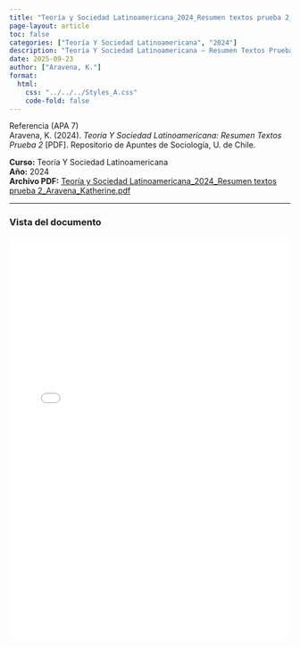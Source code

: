 ```yaml
---
title: "Teoría y Sociedad Latinoamericana_2024_Resumen textos prueba 2_Aravena_Katherine.pdf"
page-layout: article
toc: false
categories: ["Teoría Y Sociedad Latinoamericana", "2024"]
description: "Teoría Y Sociedad Latinoamericana — Resumen Textos Prueba 2. PDF aportado por Aravena Katherine."
date: 2025-09-23
author: ["Aravena, K."]
format:
  html:
    css: "../../../Styles_A.css"
    code-fold: false
---
```


::: {.page-surface}

~~~{=html}
<div class="box-apa">
  <div class="box-apa-head">
    <span class="box-apa-kicker">Referencia (APA 7)</span>
  </div>
  <div class="box-apa-body">
    Aravena, K. (2024). <em>Teoría Y Sociedad Latinoamericana: Resumen Textos Prueba 2</em> [PDF]. Repositorio de Apuntes de Sociología, U. de Chile.
  </div>
</div>
~~~

**Curso:** Teoría Y Sociedad Latinoamericana  
**Año:** 2024  
**Archivo PDF:** [Teoría y Sociedad Latinoamericana_2024_Resumen textos prueba 2_Aravena_Katherine.pdf](/resources/apuntes_Listos/Teor%C3%ADa%20y%20Sociedad%20Latinoamericana_2024_Resumen%20textos%20prueba%202_Aravena_Katherine.pdf)

---

### Vista del documento

<iframe src="/resources/apuntes_Listos/Teor%C3%ADa%20y%20Sociedad%20Latinoamericana_2024_Resumen%20textos%20prueba%202_Aravena_Katherine.pdf" width="100%" height="720" style="border:1px solid var(--borde); border-radius:12px;"></iframe>

:::
